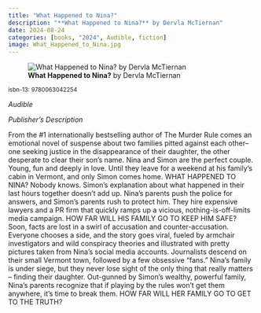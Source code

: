 ```yaml
---
title: "What Happened to Nina?"
description: "**What Happened to Nina?** by Dervla McTiernan"
date: 2024-08-24
categories: [books, "2024", Audible, fiction]
image: What_Happened_to_Nina.jpg
---
```

![**What Happened to Nina?** by Dervla McTiernan](What_Happened_to_Nina.jpg){fig-align="left"}

<sup>isbn-13: 9780063042254</sup>

*Audible*

*Publisher's Description*

From the #1 internationally bestselling author of The Murder Rule comes an
emotional novel of suspense about two families pitted against each other--
one seeking justice in the disappearance of their daughter, the other
desperate to clear their son's name. Nina and Simon are the perfect couple.
Young, fun and deeply in love. Until they leave for a weekend at his
family's cabin in Vermont, and only Simon comes home. WHAT HAPPENED TO
NINA? Nobody knows. Simon's explanation about what happened in their last
hours together doesn't add up. Nina's parents push the police for answers,
and Simon's parents rush to protect him. They hire expensive lawyers and a
PR firm that quickly ramps up a vicious, nothing-is-off-limits media
campaign. HOW FAR WILL HIS FAMILY GO TO KEEP HIM SAFE? Soon, facts are lost
in a swirl of accusation and counter-accusation. Everyone chooses a side,
and the story goes viral, fueled by armchair investigators and wild
conspiracy theories and illustrated with pretty pictures taken from Nina's
social media accounts. Journalists descend on their small Vermont town,
followed by a few obsessive "fans." Nina's family is under siege, but they
never lose sight of the only thing that really matters -- finding their
daughter. Out-gunned by Simon's wealthy, powerful family, Nina's parents
recognize that if playing by the rules won't get them anywhere, it's time
to break them. HOW FAR WILL HER FAMILY GO TO GET TO THE TRUTH?